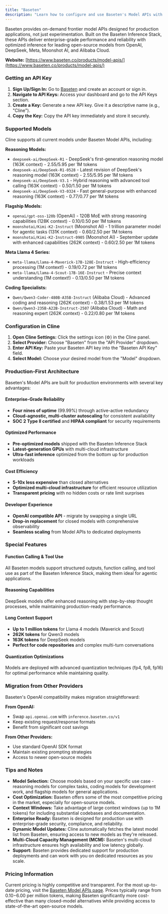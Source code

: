 ```yaml
---
title: "Baseten"
description: "Learn how to configure and use Baseten's Model APIs with Cline. Access frontier open-source models with enterprise-grade performance, reliability, and competitive pricing."
---
```


Baseten provides on-demand frontier model APIs designed for production applications, not just experimentation. Built on the Baseten Inference Stack, these APIs deliver enterprise-grade performance and reliability with optimized inference for leading open-source models from OpenAI, DeepSeek, Meta, Moonshot AI, and Alibaba Cloud.

**Website:** [https://www.baseten.co/products/model-apis/](https://www.baseten.co/products/model-apis/)

### Getting an API Key

1.  **Sign Up/Sign In:** Go to [Baseten](https://www.baseten.co/) and create an account or sign in.
2.  **Navigate to API Keys:** Access your dashboard and go to the API Keys section.
3.  **Create a Key:** Generate a new API key. Give it a descriptive name (e.g., "Cline").
4.  **Copy the Key:** Copy the API key immediately and store it securely.

### Supported Models

Cline supports all current models under Baseten Model APIs, including:

**Reasoning Models:**
-   `deepseek-ai/DeepSeek-R1` - DeepSeek's first-generation reasoning model (163K context) - $2.55/$5.95 per 1M tokens
-   `deepseek-ai/DeepSeek-R1-0528` - Latest revision of DeepSeek's reasoning model (163K context) - $2.55/$5.95 per 1M tokens
-   `deepseek-ai/DeepSeek-V3.1` - Hybrid reasoning with advanced tool calling (163K context) - $0.50/$1.50 per 1M tokens
-   `deepseek-ai/DeepSeek-V3-0324` - Fast general-purpose with enhanced reasoning (163K context) - $0.77/$0.77 per 1M tokens

**Flagship Models:**
-   `openai/gpt-oss-120b` (OpenAI) - 120B MoE with strong reasoning capabilities (128K context) - $0.10/$0.50 per 1M tokens
-   `moonshotai/Kimi-K2-Instruct` (Moonshot AI) - 1 trillion parameter model for agentic tasks (131K context) - $0.60/$2.50 per 1M tokens
-   `moonshotai/Kimi-K2-Instruct-0905` (Moonshot AI) - September update with enhanced capabilities (262K context) - $0.60/$2.50 per 1M tokens

**Meta Llama 4 Series:**
-   `meta-llama/Llama-4-Maverick-17B-128E-Instruct` - High-efficiency processing (1M context!) - $0.19/$0.72 per 1M tokens
-   `meta-llama/Llama-4-Scout-17B-16E-Instruct` - Precise context understanding (1M context!) - $0.13/$0.50 per 1M tokens

**Coding Specialists:**
-   `Qwen/Qwen3-Coder-480B-A35B-Instruct` (Alibaba Cloud) - Advanced coding and reasoning (262K context) - $0.38/$1.53 per 1M tokens
-   `Qwen/Qwen3-235B-A22B-Instruct-2507` (Alibaba Cloud) - Math and reasoning expert (262K context) - $0.22/$0.80 per 1M tokens

### Configuration in Cline

1.  **Open Cline Settings:** Click the settings icon (⚙️) in the Cline panel.
2.  **Select Provider:** Choose "Baseten" from the "API Provider" dropdown.
3.  **Enter API Key:** Paste your Baseten API key into the "Baseten API Key" field.
4.  **Select Model:** Choose your desired model from the "Model" dropdown.

### Production-First Architecture

Baseten's Model APIs are built for production environments with several key advantages:

#### Enterprise-Grade Reliability
- **Four nines of uptime** (99.99%) through active-active redundancy
- **Cloud-agnostic, multi-cluster autoscaling** for consistent availability
- **SOC 2 Type II certified** and **HIPAA compliant** for security requirements

#### Optimized Performance
- **Pre-optimized models** shipped with the Baseten Inference Stack
- **Latest-generation GPUs** with multi-cloud infrastructure
- **Ultra-fast inference** optimized from the bottom up for production workloads

#### Cost Efficiency
- **5-10x less expensive** than closed alternatives
- **Optimized multi-cloud infrastructure** for efficient resource utilization
- **Transparent pricing** with no hidden costs or rate limit surprises

#### Developer Experience
- **OpenAI compatible API** - migrate by swapping a single URL
- **Drop-in replacement** for closed models with comprehensive observability
- **Seamless scaling** from Model APIs to dedicated deployments

### Special Features

#### Function Calling & Tool Use
All Baseten models support structured outputs, function calling, and tool use as part of the Baseten Inference Stack, making them ideal for agentic applications.

#### Reasoning Capabilities
DeepSeek models offer enhanced reasoning with step-by-step thought processes, while maintaining production-ready performance.

#### Long Context Support
- **Up to 1 million tokens** for Llama 4 models (Maverick and Scout)
- **262K tokens** for Qwen3 models
- **163K tokens** for DeepSeek models
- **Perfect for code repositories** and complex multi-turn conversations

#### Quantization Optimizations
Models are deployed with advanced quantization techniques (fp4, fp8, fp16) for optimal performance while maintaining quality.

### Migration from Other Providers

Baseten's OpenAI compatibility makes migration straightforward:

**From OpenAI:**
- Swap `api.openai.com` with `inference.baseten.co/v1`
- Keep existing request/response formats
- Benefit from significant cost savings

**From Other Providers:**
- Use standard OpenAI SDK format
- Maintain existing prompting strategies
- Access to newer open-source models

### Tips and Notes

-   **Model Selection:** Choose models based on your specific use case - reasoning models for complex tasks, coding models for development work, and flagship models for general applications.
-   **Cost Optimization:** Baseten offers some of the most competitive pricing in the market, especially for open-source models.
-   **Context Windows:** Take advantage of large context windows (up to 1M tokens) for including substantial codebases and documentation.
-   **Enterprise Ready:** Baseten is designed for production use with enterprise-grade security, compliance, and reliability.
-   **Dynamic Model Updates:** Cline automatically fetches the latest model list from Baseten, ensuring access to new models as they're released.
-   **Multi-Cloud Capacity Management (MCM):** Baseten's multi-cloud infrastructure ensures high availability and low latency globally.
-   **Support:** Baseten provides dedicated support for production deployments and can work with you on dedicated resources as you scale.

### Pricing Information

Current pricing is highly competitive and transparent. For the most up-to-date pricing, visit the [Baseten Model APIs page](https://www.baseten.co/products/model-apis/). Prices typically range from $0.10-$6.00 per million tokens, making Baseten significantly more cost-effective than many closed-model alternatives while providing access to state-of-the-art open-source models.
